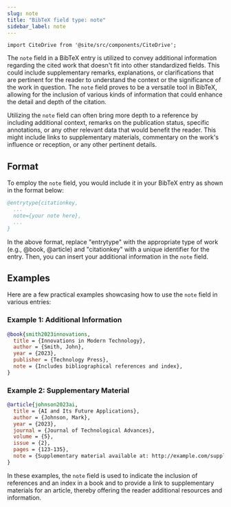 ```yaml
---
slug: note
title: "BibTeX field type: note"
sidebar_label: note
---
```


```mdx-code-block
import CiteDrive from '@site/src/components/CiteDrive';
```

The `note` field in a BibTeX entry is utilized to convey additional information regarding the cited work that doesn't fit into other standardized fields. This could include supplementary remarks, explanations, or clarifications that are pertinent for the reader to understand the context or the significance of the work in question. The `note` field proves to be a versatile tool in BibTeX, allowing for the inclusion of various kinds of information that could enhance the detail and depth of the citation.

<CiteDrive />

Utilizing the `note` field can often bring more depth to a reference by including additional context, remarks on the publication status, specific annotations, or any other relevant data that would benefit the reader. This might include links to supplementary materials, commentary on the work's influence or reception, or any other pertinent details.

## Format

To employ the `note` field, you would include it in your BibTeX entry as shown in the format below:

```bibtex
@entrytype{citationkey,
  ...
  note={your note here},
  ...
}

```

In the above format, replace "entrytype" with the appropriate type of work (e.g., @book, @article) and "citationkey" with a unique identifier for the entry. Then, you can insert your additional information in the `note` field.

## Examples

Here are a few practical examples showcasing how to use the `note` field in various entries:

### Example 1: Additional Information

```bibtex
@book{smith2023innovations,
  title = {Innovations in Modern Technology},
  author = {Smith, John},
  year = {2023},
  publisher = {Technology Press},
  note = {Includes bibliographical references and index},
}

```
### Example 2: Supplementary Material

```bibtex
@article{johnson2023ai,
  title = {AI and Its Future Applications},
  author = {Johnson, Mark},
  year = {2023},
  journal = {Journal of Technological Advances},
  volume = {5},
  issue = {2},
  pages = {123-135},
  note = {Supplementary material available at: http://example.com/supplementary_material},
}

```

In these examples, the `note` field is used to indicate the inclusion of references and an index in a book and to provide a link to supplementary materials for an article, thereby offering the reader additional resources and information.